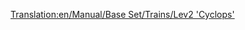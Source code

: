 [[Translation:en/Manual/Base Set/Trains/Lev2 'Cyclops']]
{{ru/Перевод|en/Manual/Base Set/Trains/Lev2 'Cyclops'|1}}
{{en/Manual/Base Set/Trains/Trains|Image=[[File:en/Manual/Base Set/Trains/Lev2cyclops.png]]
|Cost=£86,718 ($173.436)
|Speed=450 km/h (281 mph)
|Weight=120 t
|Power=12,000 hp (8.948 kW)
|Annual=£3,557 ($7.114)
|Designed=2028
|Lifespan=20
|Capacity=N/A
|Description=No description has been written for this train yet. If you know something about this train, feel free to edit this page and add it!
|Real-life=No Real-Life Equivalent has been found for this train. Perhaps in a few years, when MagLev has become a real technology, you could fill in a Second-Generation MagLev engine here.
}}
